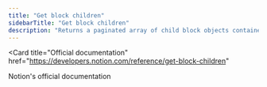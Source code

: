 ```yaml
---
title: "Get block children"
sidebarTitle: "Get block children"
description: "Returns a paginated array of child block objects contained in the block using the ID specified. In order to receive a complete representation of a block, you may need to recursively retrieve the block children of child blocks."
---
```


<Card
  title="Official documentation"
  href="https://developers.notion.com/reference/get-block-children"
>
  Notion's official documentation
</Card>

